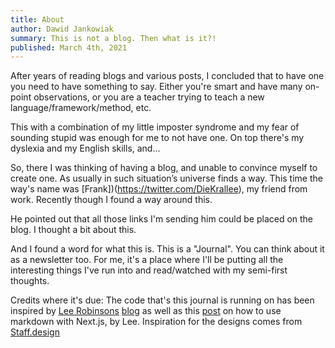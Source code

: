```yaml
---
title: About
author: Dawid Jankowiak
summary: This is not a blog. Then what is it?!
published: March 4th, 2021
---
```


After years of reading blogs and various posts, I concluded that to have one you
need to have something to say. Either you're smart and have many on-point observations,
or you are a teacher trying to teach a new language/framework/method, etc.

This with a combination of my little imposter syndrome and my fear of sounding stupid
was enough for me to not have one. On top there's my dyslexia and my English skills, and...

So, there I was thinking of having a blog, and unable to convince myself to create one.
As usually in such situation’s universe finds a way.
This time the way's name was [Frank])(https://twitter.com/DieKrallee), my friend from work.
Recently though I found a way around this.

He pointed out that all those links I'm sending him could be placed on the blog.
I thought a bit about this.

And I found a word for what this is. This is a "Journal". You can think about it as a newsletter too.
For me, it's a place where I'll be putting all the interesting things I've run into and read/watched
with my semi-first thoughts.

Credits where it's due:
The code that's this journal is running on has been inspired by [Lee Robinsons](https://twitter.com/leeerob)
[blog](https://github.com/leerob/leerob.io) as well as this [post](https://nextjs.org/blog/markdown) on how to use markdown with
Next.js, by Lee. Inspiration for the designs comes from [Staff.design](https://staff.design/)
